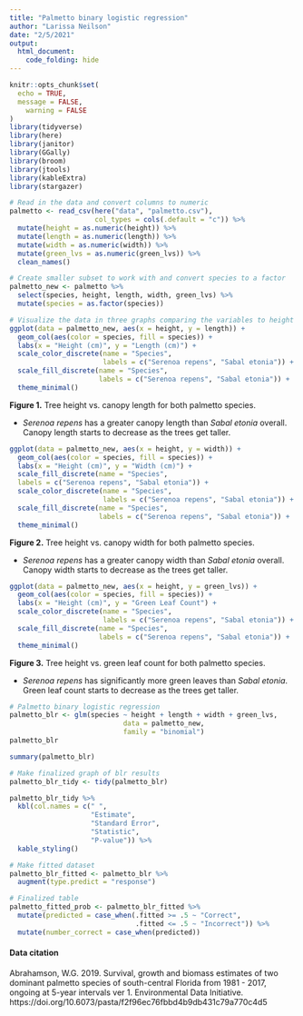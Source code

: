 ```yaml
---
title: "Palmetto binary logistic regression"
author: "Larissa Neilson"
date: "2/5/2021"
output:
  html_document:
    code_folding: hide
---
```


```r
knitr::opts_chunk$set(
  echo = TRUE,
  message = FALSE,
	warning = FALSE
)
library(tidyverse)
library(here)
library(janitor)
library(GGally)
library(broom)
library(jtools)
library(kableExtra)
library(stargazer)
```

```r
# Read in the data and convert columns to numeric
palmetto <- read_csv(here("data", "palmetto.csv"),
                     col_types = cols(.default = "c")) %>%
  mutate(height = as.numeric(height)) %>%
  mutate(length = as.numeric(length)) %>%
  mutate(width = as.numeric(width)) %>% 
  mutate(green_lvs = as.numeric(green_lvs)) %>%
  clean_names()
```

```r
# Create smaller subset to work with and convert species to a factor
palmetto_new <- palmetto %>% 
  select(species, height, length, width, green_lvs) %>%
  mutate(species = as.factor(species))
```

```r
# Visualize the data in three graphs comparing the variables to height
ggplot(data = palmetto_new, aes(x = height, y = length)) +
  geom_col(aes(color = species, fill = species)) +
  labs(x = "Height (cm)", y = "Length (cm)") +
  scale_color_discrete(name = "Species",
                       labels = c("Serenoa repens", "Sabal etonia")) +
  scale_fill_discrete(name = "Species",
                      labels = c("Serenoa repens", "Sabal etonia")) +
  theme_minimal()
```

**Figure 1.** Tree height vs. canopy length for both palmetto species.

- *Serenoa repens* has a greater canopy length than *Sabal etonia* overall. Canopy length starts to decrease as the trees get taller.

```r
ggplot(data = palmetto_new, aes(x = height, y = width)) +
  geom_col(aes(color = species, fill = species)) +
  labs(x = "Height (cm)", y = "Width (cm)") +
  scale_fill_discrete(name = "Species", 
  labels = c("Serenoa repens", "Sabal etonia")) +
  scale_color_discrete(name = "Species",
                       labels = c("Serenoa repens", "Sabal etonia")) +
  scale_fill_discrete(name = "Species",
                      labels = c("Serenoa repens", "Sabal etonia")) +
  theme_minimal()
```

**Figure 2.** Tree height vs. canopy width for both palmetto species.

- *Serenoa repens* has a greater canopy width than *Sabal etonia* overall. Canopy width starts to decrease as the trees get taller.

```r
ggplot(data = palmetto_new, aes(x = height, y = green_lvs)) +
  geom_col(aes(color = species, fill = species)) +
  labs(x = "Height (cm)", y = "Green Leaf Count") +
  scale_color_discrete(name = "Species",
                       labels = c("Serenoa repens", "Sabal etonia")) +
  scale_fill_discrete(name = "Species",
                      labels = c("Serenoa repens", "Sabal etonia")) +
  theme_minimal()
```

**Figure 3.** Tree height vs. green leaf count for both palmetto species.

- *Serenoa repens* has significantly more green leaves than *Sabal etonia*. Green leaf count starts to decrease as the trees get taller.

```r
# Palmetto binary logistic regression
palmetto_blr <- glm(species ~ height + length + width + green_lvs,
                            data = palmetto_new,
                            family = "binomial")
palmetto_blr

summary(palmetto_blr)
```

```r
# Make finalized graph of blr results
palmetto_blr_tidy <- tidy(palmetto_blr)

palmetto_blr_tidy %>% 
  kbl(col.names = c(" ",
                    "Estimate",
                    "Standard Error",
                    "Statistic",
                    "P-value")) %>% 
  kable_styling()
```

```r
# Make fitted dataset
palmetto_blr_fitted <- palmetto_blr %>%
  augment(type.predict = "response")

# Finalized table
palmetto_fitted_prob <- palmetto_blr_fitted %>% 
  mutate(predicted = case_when(.fitted >= .5 ~ "Correct",
                               .fitted <= .5 ~ "Incorrect")) %>% 
  mutate(number_correct = case_when(predicted))
```


#### Data citation

Abrahamson, W.G. 2019. Survival, growth and biomass estimates of two dominant palmetto species of south-central Florida from 1981 - 2017, ongoing at 5-year intervals ver 1. Environmental Data Initiative. https://doi.org/10.6073/pasta/f2f96ec76fbbd4b9db431c79a770c4d5


